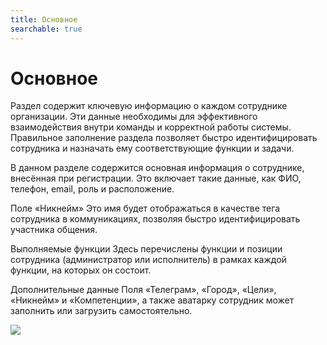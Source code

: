 ```yaml
---
title: Основное
searchable: true
---
```


# Основное

Раздел содержит ключевую информацию о каждом сотруднике организации. Эти данные необходимы для эффективного взаимодействия внутри команды и корректной работы системы. Правильное заполнение раздела позволяет быстро идентифицировать сотрудника и назначать ему соответствующие функции и задачи.

В данном разделе содержится основная информация о сотруднике, внесённая при регистрации. Это включает такие данные, как ФИО, телефон, email, роль и расположение.

Поле «Никнейм»
Это имя будет отображаться в качестве тега сотрудника в коммуникациях, позволяя быстро идентифицировать участника общения.

Выполняемые функции
Здесь перечислены функции и позиции сотрудника (администратор или исполнитель) в рамках каждой функции, на которых он состоит.

Дополнительные данные
Поля «Телеграм», «Город», «Цели», «Никнейм» и «Компетенции», а также аватарку сотрудник может заполнить или загрузить самостоятельно.

![](/from-carrot-images/profile_1.png)